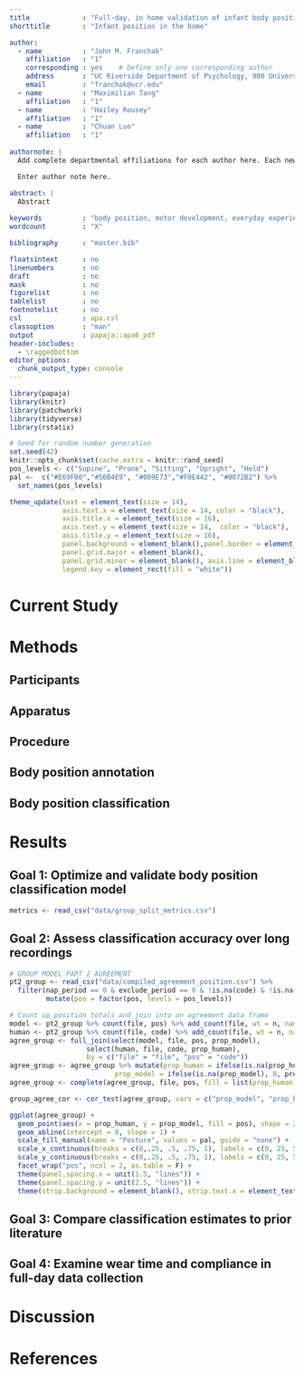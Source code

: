 ```yaml
---
title             : "Full-day, in home validation of infant body position measurements from inertial sensors"
shorttitle        : "Infant position in the home"

author: 
  - name          : "John M. Franchak"
    affiliation   : "1"
    corresponding : yes    # Define only one corresponding author
    address       : "UC Riverside Department of Psychology, 900 University Avenue, Riverside, CA 92521"
    email         : "franchak@ucr.edu"
  - name          : "Maximilian Tang"
    affiliation   : "1"
  - name          : "Hailey Rousey"
    affiliation   : "1"
  - name          : "Chuan Luo"
    affiliation   : "1"
      
authornote: |
  Add complete departmental affiliations for each author here. Each new line herein must be indented, like this line.

  Enter author note here.

abstract: |
  Abstract
  
keywords          : "body position, motor development, everyday experiences, sitting, machine learning"
wordcount         : "X"

bibliography      : "master.bib"

floatsintext      : no
linenumbers       : no
draft             : no
mask              : no
figurelist        : no
tablelist         : no
footnotelist      : no
csl               : apa.csl
classoption       : "man"
output            : papaja::apa6_pdf
header-includes:
  - \raggedbottom
editor_options: 
  chunk_output_type: console
---
```


```r
library(papaja)
library(knitr)
library(patchwork)
library(tidyverse)
library(rstatix)
```

```r
# Seed for random number generation
set.seed(42)
knitr::opts_chunk$set(cache.extra = knitr::rand_seed)
pos_levels <- c("Supine", "Prone", "Sitting", "Upright", "Held")
pal <-  c("#E69F00","#56B4E9", "#009E73","#F0E442", "#0072B2") %>% 
  set_names(pos_levels)

theme_update(text = element_text(size = 14),
             axis.text.x = element_text(size = 14, color = "black"), 
             axis.title.x = element_text(size = 16),
             axis.text.y = element_text(size = 14,  color = "black"), 
             axis.title.y = element_text(size = 16), 
             panel.background = element_blank(),panel.border = element_blank(), 
             panel.grid.major = element_blank(),
             panel.grid.minor = element_blank(), axis.line = element_blank(), 
             legend.key = element_rect(fill = "white")) 

```


# Current Study

# Methods

## Participants

## Apparatus

## Procedure

## Body position annotation

## Body position classification

# Results

## Goal 1: Optimize and validate body position classification model
<!-- group_split_metrics, generated from group_split_comparison in this proj, stable copy in data/ -->
```r
metrics <- read_csv("data/group_split_metrics.csv") 


```



## Goal 2: Assess classification accuracy over long recordings
<!-- compiled_agreement, generated from analysis-part2 -->

```r
# GROUP MODEL PART 2 AGREEMENT
pt2_group <- read_csv("data/compiled_agreement_position.csv") %>% 
  filter(nap_period == 0 & exclude_period == 0 & !is.na(code) & !is.na(pos)) %>% 
         mutate(pos = factor(pos, levels = pos_levels))

# Count up position totals and join into an agreement data frame
model <- pt2_group %>% count(file, pos) %>% add_count(file, wt = n, name = "total") %>% mutate(prop_model = n/total)
human <- pt2_group %>% count(file, code) %>% add_count(file, wt = n, name = "total") %>% mutate(prop_human = n/total)
agree_group <- full_join(select(model, file, pos, prop_model), 
                   select(human, file, code, prop_human), 
                   by = c("file" = "file", "pos" = "code"))
agree_group <- agree_group %>% mutate(prop_human = ifelse(is.na(prop_human), 0, prop_human),
                          prop_model = ifelse(is.na(prop_model), 0, prop_model))
agree_group <- complete(agree_group, file, pos, fill = list(prop_human = 0, prop_model = 0))

group_agree_cor <- cor_test(agree_group, vars = c("prop_model", "prop_human")) %>% pull(cor)

ggplot(agree_group) +
  geom_point(aes(x = prop_human, y = prop_model, fill = pos), shape = 21, alpha = .5, size = 4) + 
  geom_abline(intercept = 0, slope = 1) + 
  scale_fill_manual(name = "Posture", values = pal, guide = "none") + 
  scale_x_continuous(breaks = c(0,.25, .5, .75, 1), labels = c(0, 25, 50, 75, 100), limits = c(0, 1.07), name = "Actual Position Prevalence (%)") + 
  scale_y_continuous(breaks = c(0,.25, .5, .75, 1), labels = c(0, 25, 50, 75, 100), limits = c(0, 1.07), name = "Predicted Position Prevalence (%)") + 
  facet_wrap("pos", ncol = 2, as.table = F) +
  theme(panel.spacing.x = unit(1.5, "lines")) +
  theme(panel.spacing.y = unit(2.5, "lines")) + 
  theme(strip.background = element_blank(), strip.text.x = element_text(size = 16, face = "bold"))
```


## Goal 3: Compare classification estimates to prior literature
<!-- imu-compiled.csv, generated from analysis-lena-imu/compile_lena_imu.R -->

## Goal 4: Examine wear time and compliance in full-day data collection
<!-- imu-compiled.csv, generated from analysis-lena-imu/compile_lena_imu.R -->

# Discussion


\newpage

# References

::: {#refs custom-style="Bibliography"}
:::
